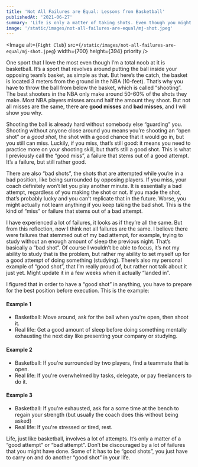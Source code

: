 ```yaml
---
title: 'Not All Failures are Equal: Lessons from Basketball'
publishedAt: '2021-06-27'
summary: 'Life is only a matter of taking shots. Even though you might miss, just make sure you always take open shots.'
image: '/static/images/not-all-failures-are-equal/mj-shot.jpeg'
---
```


<Image
  alt={`Fight Club`}
  src={`/static/images/not-all-failures-are-equal/mj-shot.jpeg`}
  width={700}
  height={394}
  priority
/>

One sport that I love the most even though I’m a total noob at it is basketball. It’s a sport that revolves around putting the ball inside your opposing team’s basket, as simple as that. But here’s the catch, the basket is located 3 meters from the ground in the NBA (10-feet). That’s why you have to throw the ball from below the basket, which is called “shooting”. The best shooters in the NBA only make around 50-60% of the shots they make. Most NBA players misses around half the amount they shoot. But not all misses are the same, there are **good misses** and **bad misses**, and I will show you why.

Shooting the ball is already hard without somebody else “guarding” you. Shooting without anyone close around you means you’re shooting an “open shot” or a _good shot_, the shot with a good chance that it would go in, but you still can miss. Luckily, if you miss, that’s still good: it means you need to practice more on your shooting skill, but that’s still a good shot. This is what I previously call the “good miss”, a failure that stems out of a good attempt. It’s a failure, but still rather good.

There are also “bad shots”, the shots that are attempted while you’re in a bad position, like being surrounded by opposing players. If you miss, your coach definitely won’t let you play another minute. It is essentially a bad attempt, regardless of you making the shot or not. If you made the shot, that’s probably lucky and you can’t replicate that in the future. Worse, you might actually not learn anything if you keep taking the bad shot. This is the kind of “miss” or failure that stems out of a bad attempt.

I have experienced a lot of failures, it looks as if they’re all the same. But from this reflection, now I think not all failures are the same. I believe there were failures that stemmed out of my bad attempt, for example, trying to study without an enough amount of sleep the previous night. That’s basically a “bad shot”. Of course I wouldn’t be able to focus, it’s not my ability to study that is the problem, but rather my ability to set myself up for a good attempt of doing something (studying). There’s also my personal example of “good shot”, that I’m really proud of, but rather not talk about it just yet. Might update it in a few weeks when it actually “landed in”.

I figured that in order to have a “good shot” in anything, you have to prepare for the best position before execution. This is the example:

#### Example 1

- Basketball: Move around, ask for the ball when you're open, then shoot it.
- Real life: Get a good amount of sleep before doing something mentally exhausting the next day like presenting your company or studying.

#### Example 2

- Basketball: If you're surrounded by two players, find a teammate that is open.
- Real life: If you're overwhelmed by tasks, delegate, or pay freelancers to do it.

#### Example 3

- Basketball: If you're exhausted, ask for a some time at the bench to regain your strength (but usually the coach does this without being asked)
- Real life: If you're stressed or tired, rest.

Life, just like basketball, involves a lot of attempts. It’s only a matter of a “good attempt” or “bad attempt”. Don’t be discouraged by a lot of failures that you might have done. Some of it has to be “good shots”, you just have to carry on and do another “good shot” in your life.
